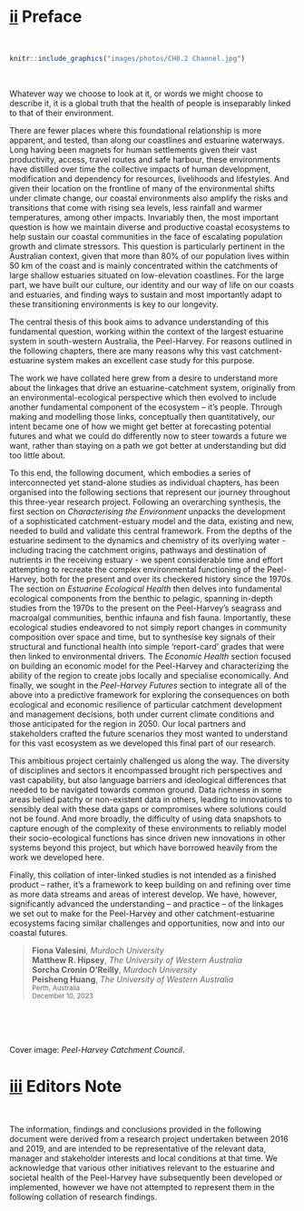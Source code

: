 # <u>ii</u>  Preface {-}

<br>

```r
knitr::include_graphics("images/photos/CH0.2 Channel.jpg")
```


<br>

::: {.body-text width="100%"}
Whatever way we choose to look at it, or words we might choose to describe it, it is a global truth that the health of people is inseparably linked to that of their environment. 

There are fewer places where this foundational relationship is more apparent, and tested, than along our coastlines and estuarine waterways. Long having been magnets for human settlements given their vast productivity, access, travel routes and safe harbour, these environments have distilled over time the collective impacts of human development, modification and dependency for resources, livelihoods and lifestyles. And given their location on the frontline of many of the environmental shifts under climate change, our coastal environments also amplify the risks and transitions that come with rising sea levels, less rainfall and warmer temperatures, among other impacts. Invariably then, the most important question is how we maintain diverse and productive coastal ecosystems to help sustain our coastal communities in the face of escalating population growth and climate stressors. This question is particularly pertinent in the Australian context, given that more than 80% of our population lives within 50 km of the coast and is mainly concentrated within the catchments of large shallow estuaries situated on low-elevation coastlines. For the large part, we have built our culture, our identity and our way of life on our coasts and estuaries, and finding ways to sustain and most importantly adapt to these transitioning environments is key to our longevity. 

The central thesis of this book aims to advance understanding of this fundamental question, working within the context of the largest estuarine system in south-western Australia, the Peel-Harvey. For reasons outlined in the following chapters, there are many reasons why this vast catchment-estuarine system makes an excellent case study for this purpose.

The work we have collated here grew from a desire to understand more about the linkages that drive an estuarine-catchment system, originally from an environmental-ecological perspective which then evolved to include another fundamental component of the ecosystem – it’s people. Through making and modelling those links, conceptually then quantitatively, our intent became one of how we might get better at forecasting potential futures and what we could do differently now to steer towards a future we want, rather than staying on a path we got better at understanding but did too little about.

To this end, the following document, which embodies a series of interconnected yet stand-alone studies as individual chapters, has been organised into the following sections that represent our journey throughout this three-year research project. Following an overarching synthesis, the first section on *Characterising the Environment* unpacks the development of a sophisticated catchment-estuary model and the data, existing and new, needed to build and validate this central framework. From the depths of the estuarine sediment to the dynamics and chemistry of its overlying water - including tracing the catchment origins, pathways and destination of nutrients in the receiving estuary - we spent considerable time and effort attempting to recreate the complex environmental functioning of the Peel-Harvey, both for the present and over its checkered history since the 1970s. The section on *Estuarine Ecological Health* then delves into fundamental ecological components from the benthic to pelagic, spanning in-depth studies from the 1970s to the present on the Peel-Harvey’s seagrass and macroalgal communities, benthic infauna and fish fauna. Importantly, these ecological studies endeavored to not simply report changes in community composition over space and time, but to synthesise key signals of their structural and functional health into simple ‘report-card’ grades that were then linked to environmental drivers. The *Economic Health* section focused on building an economic model for the Peel-Harvey and characterizing the ability of the region to create jobs locally and specialise economically. And finally, we sought in the *Peel-Harvey Futures* section to integrate all of the above into a predictive framework for exploring the consequences on both ecological and economic resilience of particular catchment development and management decisions, both under current climate conditions and those anticipated for the region in 2050. Our local partners and stakeholders crafted the future scenarios they most wanted to understand for this vast ecosystem as we developed this final part of our research.

This ambitious project certainly challenged us along the way. The diversity of disciplines and sectors it encompassed brought rich perspectives and vast capability, but also language barriers and ideological differences that needed to be navigated towards common ground. Data richness in some areas belied patchy or non-existent data in others, leading to innovations to sensibly deal with these data gaps or compromises where solutions could not be found. And more broadly, the difficulty of using data snapshots to capture enough of the complexity of these environments to reliably model their socio-ecological functions has since driven new innovations in other systems beyond this project, but which have borrowed heavily from the work we developed here.

Finally, this collation of inter-linked studies is not intended as a finished product – rather, it’s a framework to keep building on and refining over time as more data streams and areas of interest develop. We have, however, significantly advanced the understanding – and practice – of the linkages we set out to make for the Peel-Harvey and other catchment-estuarine ecosystems facing similar challenges and opportunities, now and into our coastal futures.
:::

> **Fiona Valesini**, *Murdoch University* <br>
**Matthew R. Hipsey**, *The University of Western Australia* <br>
**Sorcha Cronin O'Reilly**, *Murdoch University* <br>
**Peisheng Huang**, *The University of Western Australia* <br>
<small>Perth, Australia</small> <br>
<small>December 10, 2023</small>

<br>
<br>
<br>

::: {.author-info width="100%"}
Cover image: *Peel-Harvey Catchment Council*.
:::


# <u>iii</u>  Editors Note {-}

<br>

::: {.body-text width="100%"}
The information, findings and conclusions provided in the following document were derived from a research project undertaken between 2016 and 2019, and are intended to be representative of the relevant data, manager and stakeholder interests and local conditions at that time. We acknowledge that various other initiatives relevant to the estuarine and societal health of the Peel-Harvey have subsequently been developed or implemented, however we have not attempted to represent them in the following collation of research findings.

:::

